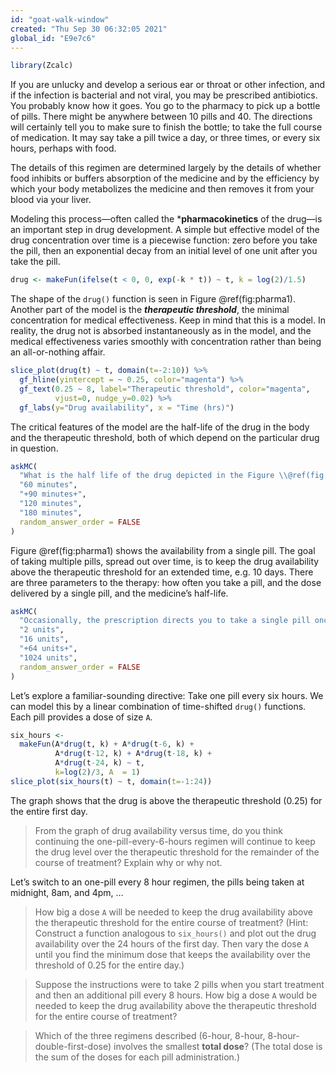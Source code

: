 ```yaml
---
id: "goat-walk-window"
created: "Thu Sep 30 06:32:05 2021"
global_id: "E9e7c6"
---
```


```r
library(Zcalc)
```

If you are unlucky and develop a serious ear or throat or other infection, and if the infection is bacterial and not viral, you may be prescribed antibiotics. You probably know how it goes. You go to the pharmacy to pick up a bottle of pills. There might be anywhere between  10 pills and 40. The directions will certainly tell you to make sure to finish the bottle; to take the full course of medication. It may say take a pill twice a day, or three times, or every six hours, perhaps with food.

The details of this regimen are determined largely by the details of whether food inhibits or buffers absorption of the medicine and by the efficiency by which your body metabolizes the medicine and then removes it from your blood via your liver.

Modeling this process---often called the ***pharmacokinetics** of the drug---is an important step in drug development. A simple but effective model of the drug concentration over time is a piecewise function: zero before you take the pill, then an exponential decay from an initial level of one unit after you take the pill.

```r
drug <- makeFun(ifelse(t < 0, 0, exp(-k * t)) ~ t, k = log(2)/1.5)
```

The shape of the `drug()` function is seen in Figure \@ref(fig:pharma1). Another part of the model is the ***therapeutic threshold***, the minimal concentration for medical effectiveness. Keep in mind that this is a model. In reality, the drug not is absorbed instantaneously as in the model, and the medical effectiveness varies smoothly with concentration rather than being an all-or-nothing affair.

```r

slice_plot(drug(t) ~ t, domain(t=-2:10)) %>%
  gf_hline(yintercept = ~ 0.25, color="magenta") %>%
  gf_text(0.25 ~ 8, label="Therapeutic threshold", color="magenta", 
          vjust=0, nudge_y=0.02) %>%
  gf_labs(y="Drug availability", x = "Time (hrs)")
```
The critical features of the model are the half-life of the drug in the body and the therapeutic threshold, both of which depend on the particular drug in question.

```r
askMC(
  "What is the half life of the drug depicted in the Figure \\@ref(fig:pharma1)?",
  "60 minutes",
  "+90 minutes+",
  "120 minutes",
  "180 minutes",
  random_answer_order = FALSE
)
```

Figure \@ref(fig:pharma1) shows the availability from a single pill. The goal of taking multiple pills, spread out over time, is to keep the drug availability above the therapeutic threshold for an extended time, e.g. 10 days. There are three parameters to the therapy: how often you take a pill, and the dose delivered by a single pill, and the medicine's half-life. 

```r
askMC(
  "Occasionally, the prescription directs you to take a single pill once a day. Suppose the half-life of the medicine is 3 hours. How big would the dose `A` need to be in order to keep the availability above a threshold of 0.25 for a 24-hour period?",
  "2 units",
  "16 units",
  "+64 units+", 
  "1024 units",
  random_answer_order = FALSE
)
```

Let's explore a familiar-sounding directive: Take one pill every six hours. We can model this by a linear combination of time-shifted `drug()` functions. Each pill provides a dose of size `A`.

```r
six_hours <- 
  makeFun(A*drug(t, k) + A*drug(t-6, k) + 
          A*drug(t-12, k) + A*drug(t-18, k) +
          A*drug(t-24, k) ~ t, 
          k=log(2)/3, A  = 1)
slice_plot(six_hours(t) ~ t, domain(t=-1:24))
```
The graph shows that the drug is above the therapeutic threshold (0.25) for the entire first day. 

> From the graph of drug availability versus time, do you think continuing the one-pill-every-6-hours regimen will continue to keep the drug level over the therapeutic threshold for the remainder of the course of treatment? Explain why or why not.

Let's switch to an one-pill every 8 hour regimen, the pills being taken at midnight, 8am, and 4pm, ... 

> How big a dose `A` will be needed to keep the drug availability above the therapeutic threshold for the entire course of treatment? (Hint: Construct a function analogous to `six_hours()` and plot out the drug availability over the 24 hours of the first day. Then vary the dose `A` until you find the minimum dose that keeps the availability over the threshold of 0.25 for the entire day.)

> Suppose the instructions were to take 2 pills when you start treatment and then an additional pill every 8 hours. How big a dose `A` would be needed to keep the drug availability above the therapeutic threshold for the entire course of treatment?

> Which of the three regimens described (6-hour, 8-hour, 8-hour-double-first-dose) involves the smallest **total dose**? (The total dose is the sum of the doses for each pill administration.)


